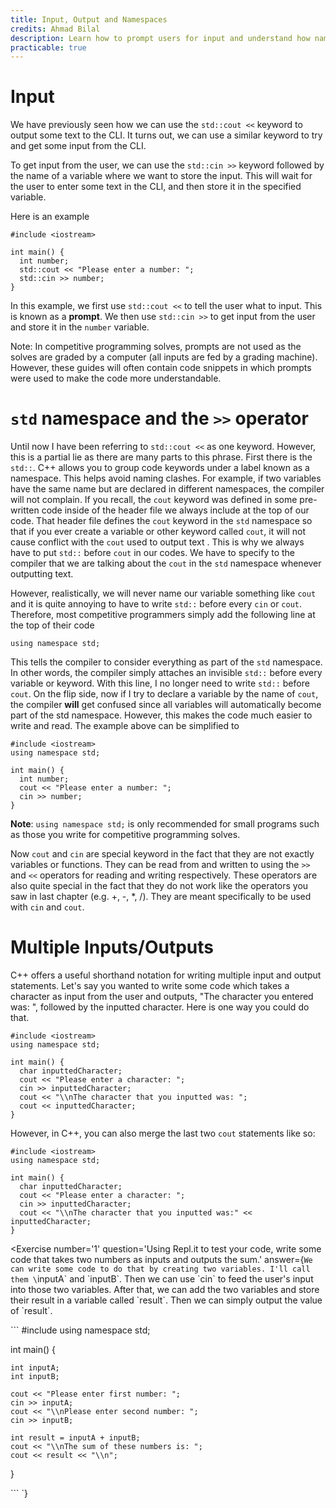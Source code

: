 ```yaml
---
title: Input, Output and Namespaces
credits: Ahmad Bilal
description: Learn how to prompt users for input and understand how namespaces work
practicable: true
---
```


# Input

We have previously seen how we can use the `std::cout <<` keyword to output some text to the CLI. It turns out, we can use a similar keyword to try and get some input from the CLI.

To get input from the user, we can use the `std::cin >>` keyword followed by the name of a variable where we want to store the input. This will wait for the user to enter some text in the CLI, and then store it in the specified variable.

Here is an example

```
#include <iostream>

int main() {
  int number;
  std::cout << "Please enter a number: ";
  std::cin >> number;
}
```

In this example, we first use `std::cout <<` to tell the user what to input. This is known as a **prompt**. We then use `std::cin >>` to get input from the user and store it in the `number` variable.

Note: In competitive programming solves, prompts are not used as the solves are graded by a computer (all inputs are fed by a grading machine). However, these guides will often contain code snippets in which prompts were used to make the code more understandable.

# `std` namespace and the `>>` operator

Until now I have been referring to `std::cout <<` as one keyword. However, this is a partial lie as there are many parts to this phrase. First there is the `std::`. C++ allows you to group code keywords under a label known as a namespace. This helps avoid naming clashes. For example, if two variables have the same name but are declared in different namespaces, the compiler will not complain. If you recall, the `cout` keyword was defined in some pre-written code inside of the header file we always include at the top of our code. That header file defines the `cout` keyword in the `std` namespace so that if you ever create a variable or other keyword called `cout`, it will not cause conflict with the `cout` used to output text . This is why we always have to put `std::` before `cout` in our codes. We have to specify to the compiler that we are talking about the `cout` in the `std` namespace whenever outputting text.

However, realistically, we will never name our variable something like `cout` and it is quite annoying to have to write `std::` before every `cin` or `cout`. Therefore, most competitive programmers simply add the following line at the top of their code

```
using namespace std;
```

This tells the compiler to consider everything as part of the `std` namespace. In other words, the compiler simply attaches an invisible `std::` before every variable or keyword. With this line, I no longer need to write `std::` before `cout`. On the flip side, now if I try to declare a variable by the name of `cout`, the compiler **will** get confused since all variables will automatically become part of the std namespace. However, this makes the code much easier to write and read. The example above can be simplified to

```
#include <iostream>
using namespace std;

int main() {
  int number;
  cout << "Please enter a number: ";
  cin >> number;
}
```

**Note**: `using namespace std;` is only recommended for small programs such as those you write for competitive programming solves.

Now `cout` and `cin` are special keyword in the fact that they are not exactly variables or functions. They can be read from and written to using the `>>` and `<<` operators for reading and writing respectively. These operators are also quite special in the fact that they do not work like the operators you saw in last chapter (e.g. +, -, \*, /). They are meant specifically to be used with `cin` and `cout`.

# Multiple Inputs/Outputs

C++ offers a useful shorthand notation for writing multiple input and output statements. Let's say you wanted to write some code which takes a character as input from the user and outputs, "The character you entered was: ", followed by the inputted character. Here is one way you could do that.

```
#include <iostream>
using namespace std;

int main() {
  char inputtedCharacter;
  cout << "Please enter a character: ";
  cin >> inputtedCharacter;
  cout << "\\nThe character that you inputted was: ";
  cout << inputtedCharacter;
}
```

However, in C++, you can also merge the last two `cout` statements like so:

```
#include <iostream>
using namespace std;

int main() {
  char inputtedCharacter;
  cout << "Please enter a character: ";
  cin >> inputtedCharacter;
  cout << "\\nThe character that you inputted was:" << inputtedCharacter;
}
```

<Exercise
  number='1'
  question='Using Repl.it to test your code, write some code that takes two numbers as inputs and outputs the sum.'
  answer={`We can write some code to do that by creating two variables. I'll call them \`inputA\` and \`inputB\`. Then we can use \`cin\` to feed the user's input into those two variables. After that, we can add the two variables and store their result in a variable called \`result\`. Then we can simply output the value of \`result\`.

\`\`\`
#include <iostream>
using namespace std;

int main() {

    int inputA;
    int inputB;

    cout << "Please enter first number: ";
    cin >> inputA;
    cout << "\\nPlease enter second number: ";
    cin >> inputB;

    int result = inputA + inputB;
    cout << "\\nThe sum of these numbers is: ";
    cout << result << "\\n";

}

\`\`\`
`}

> </Exercise>
